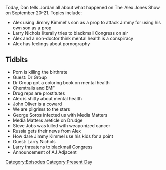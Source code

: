 {{DEFAULTSORT:
    #_EPISODE_0085:September 20-21, 2017
}}{{Episode
    | title             = September 20-21, 2017
    | caption           = Listen to this episode on [https://knowledgefight.libsyn.com/knowledge-fight-sept-20-21-2017 Libsyn] [https://open.spotify.com/episode/2Vb6SLcavZDqoMb9oPW8FS Spotify], Read the [[Transcript/85: September 20-21, 2017|Unofficial Transcript]]
    | episodeNumber     = 85
    | length            = 01:34:04
    | airDate           = September 22, 2017
    | coverageStartDate = September 20, 2017
    | coverageEndDate   = September 21, 2017
    | episodeType       = [[:Category:Present Day|Present Day]]
    | appearance        = [[Dr Group]], [[John Oliver]], [[George Soros]], [[Jimmy Kimmel]], [[Larry Nichols]]
    | beverage          = Surprisingly salty Kickstart
    | previousEpisode   = [[84: December 21, 2012]]
    | nextEpisode       = [[86: September 22, 2017]]
}}

{{Stub}}

Today, Dan tells Jordan all about what happened on The Alex Jones Show on September 20-21. Topics include:

*Alex using Jimmy Kimmel's son as a prop to attack Jimmy for using his own son as a prop
*Larry Nichols literally tries to blackmail Congress on air
*Alex and a non-doctor think mental health is a conspiracy
*Alex has feelings about pornography

==Tidbits==

*Porn is killing the birthrate
*Guest: Dr Group
*Dr Group got a coloring book on mental health
*Chemtrails and EMF
*Drug reps are prostitutes
*Alex is shitty about mental health
*John Oliver is a coward
*We are pilgrims to the stars
*George Soros infected us with Media Matters
*Media Matters areticle on Drudge
*Steve Jobs was killed with weaponized cancer
*Russia gets their news from Alex
*How dare Jimmy Kimmel use his kids for a point
*Guest: Larry Nichols
*Larry threatens to blackmail Congress
*Announcement of AJ Adjacent

[[Category:Episodes]]
[[Category:Present Day]]
